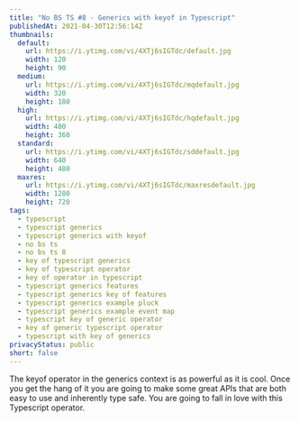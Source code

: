 ```yaml
---
title: "No BS TS #8 - Generics with keyof in Typescript"
publishedAt: 2021-04-30T12:56:14Z
thumbnails:
  default:
    url: https://i.ytimg.com/vi/4XTj6sIGTdc/default.jpg
    width: 120
    height: 90
  medium:
    url: https://i.ytimg.com/vi/4XTj6sIGTdc/mqdefault.jpg
    width: 320
    height: 180
  high:
    url: https://i.ytimg.com/vi/4XTj6sIGTdc/hqdefault.jpg
    width: 480
    height: 360
  standard:
    url: https://i.ytimg.com/vi/4XTj6sIGTdc/sddefault.jpg
    width: 640
    height: 480
  maxres:
    url: https://i.ytimg.com/vi/4XTj6sIGTdc/maxresdefault.jpg
    width: 1280
    height: 720
tags:
  - typescript
  - typescript generics
  - typescript generics with keyof
  - no bs ts
  - no bs ts 8
  - key of typescript generics
  - key of typescript operator
  - key of operator in typescript
  - typescript generics features
  - typescript generics key of features
  - typescript generics example pluck
  - typescript generics example event map
  - typescript key of generic operator
  - key of generic typescript operator
  - typescript with key of generics
privacyStatus: public
short: false
---
```

  
The keyof operator in the generics context is as powerful as it is cool. Once you get the hang of it you are going to make some great APIs that are both easy to use and inherently type safe. You are going to fall in love with this Typescript operator.
